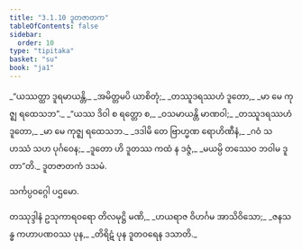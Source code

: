 ```yaml
---
title: "3.1.10 ဒူတဇာတက"
tableOfContents: false
sidebar:
  order: 10
type: "tipitaka"
basket: "su"
book: "ja1"
---
```



<DynamicBreadcrumb />

<Division number="28" book="ja1" e="ch" v="22" p="74">

<Paragraph number="706" type="verses" book="ja1">
_“ယဿတ္ထာ ဒူရမာယန္တိ,_  
_အမိတ္တမပိ ယာစိတုံ;_  
_တဿူဒရဿဟံ ဒူတော,_  
_မာ မေ ကုဇ္ဈ ရထေသဘ”._  

</Paragraph>

</Division>
<Division number="29" book="ja1" e="ch" v="22" p="74">

<Paragraph number="707" type="verses" book="ja1">
_“ယဿ ဒိဝါ စ ရတ္တော စ,_  
_ဝသမာယန္တိ မာဏဝါ;_  
_တဿူဒရဿဟံ ဒူတော,_  
_မာ မေ ကုဇ္ဈ ရထေသဘ._  

</Paragraph>

</Division>
<Division number="30" book="ja1" e="ch" v="22" p="75">

<Paragraph number="708" type="verses" book="ja1">
_ဒဒါမိ တေ ဗြာဟ္မဏ ရောဟိဏီနံ,_  
_ဂဝံ သဟဿံ သဟ ပုင်္ဂဝေန;_  
_ဒူတော ဟိ ဒူတဿ ကထံ န ဒဇ္ဇံ,_  
_မယမ္ပိ တဿေဝ ဘဝါမ ဒူတာ”တိ._  


</Paragraph>
</Division>

<Paragraph number="709" type="center" book="ja1">
ဒူတဇာတကံ ဒသမံ.

  
သင်္ကပ္ပဝဂ္ဂေါ ပဌမော.



</Paragraph>

<Paragraph number="710" type="center" book="ja1">
တဿုဒ္ဒါနံ


</Paragraph>

<Paragraph number="711" type="verses" book="ja1">
ဥသုကာရဝရော တိလမုဋ္ဌိ မဏိ,_  
_ဟယရာဇ ဝိဟင်္ဂမ အာသိဝိသော;_  
_ဇနသန္ဓ ကဟာပဏဝဿ ပုန,_  
_တိရိဋံ ပုန ဒူတဝရေန ဒသာတိ._
</Paragraph>